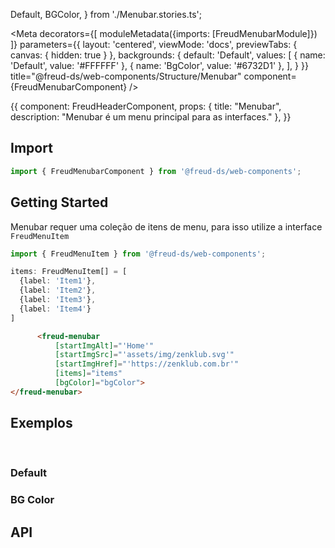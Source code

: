   Default,
  BGColor,
} from './Menubar.stories.ts';

<Meta
  decorators={[
    moduleMetadata({imports: [FreudMenubarModule]})
  ]}
  parameters={{
    layout: 'centered',
    viewMode: 'docs',
    previewTabs: {
      canvas: { hidden: true }
    },
    backgrounds: {
      default: 'Default',
      values: [
        { name: 'Default', value: '#FFFFFF' },
        { name: 'BgColor', value: '#6732D1' },
      ],
    }
  }}
  title="@freud-ds/web-components/Structure/Menubar"
  component={FreudMenubarComponent}
/>

<Story name="Storyname-hidden">
  {{
    component: FreudHeaderComponent,
    props: {
      title: "Menubar",
      description: "Menubar é um menu principal para as interfaces."
    },
  }}
</Story>

## <a id="importing"></a>Import

```ts
import { FreudMenubarComponent } from '@freud-ds/web-components';
```

## Getting Started
Menubar requer uma coleção de itens de menu, para isso utilize a interface `FreudMenuItem`
```ts
import { FreudMenuItem } from '@freud-ds/web-components';

items: FreudMenuItem[] = [
  {label: 'Item1'},
  {label: 'Item2'},
  {label: 'Item3'},
  {label: 'Item4'}
]
```
```html
      <freud-menubar
          [startImgAlt]="'Home'"
          [startImgSrc]="'assets/img/zenklub.svg'"
          [startImgHref]="'https://zenklub.com.br'"
          [items]="items"
          [bgColor]="bgColor">
</freud-menubar>
```

## <a id="exemplos"></a>Exemplos
<br />

### Default
<Canvas>
  <Story story={Default}/>
</Canvas>

### BG Color
<Canvas>
  <Story story={BGColor}/>
</Canvas>

## <a id="api"></a>API

<ArgsTable of={FreudMenubarComponent} />
